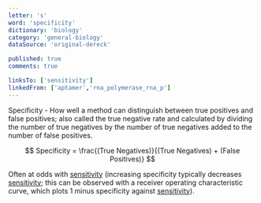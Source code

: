 ```yaml
---
letter: 's'
word: 'specificity'
dictionary: 'biology'
category: 'general-biology'
dataSource: 'original-dereck'

published: true
comments: true

linksTo: ['sensitivity']
linkedFrom: ['aptamer','rna_polymerase_rna_p']
---
```


<a id="specificity">Specificity</a> - How well a method can distinguish between true positives and false positives; also called the true negative rate and calculated by dividing the number of true negatives by the number of true negatives added to the number of false positives.

 $$ Specificity = \frac{(True Negatives)}{(True Negatives) + (False Positives)} $$

Often at odds with [sensitivity](#sensitivity) (increasing specificity typically decreases [sensitivity](#sensitivity); this can be observed with a receiver operating characteristic curve, which plots 1 minus specificity against [sensitivity](#sensitivity)).